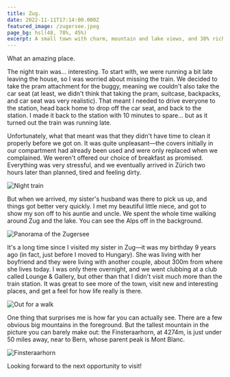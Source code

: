 ```yaml
---
title: Zug.
date: 2022-11-11T17:14:00.000Z
featured_image: /zugersee.jpeg
page_bg: hsl(48, 78%, 45%)
excerpt: A small town with charm, mountain and lake views, and 30% rich expats. What's not to like.
---
```


What an amazing place.

The night train was... interesting. To start with, we were running a bit late leaving the house, so I was worried about missing the train. We decided to take the pram attachment for the buggy, meaning we couldn't also take the car seat (at least, we didn't think that taking the pram, suitcase, backpacks, and car seat was very realistic). That meant I needed to drive everyone to the station, head back home to drop off the car seat, and back to the station. I made it back to the station with 10 minutes to spare... but as it turned out the train was running late.

Unfortunately, what that meant was that they didn't have time to clean it properly before we got on. It was quite unpleasant—the covers initially in our compartment had already been used and were only replaced when we complained. We weren't offered our choice of breakfast as promised. Everything was very stressful, and we eventually arrived in Zürich two hours later than planned, tired and feeling dirty.

![Night train](/zug/train.jpeg)

But when we arrived, my sister's husband was there to pick us up, and things got better very quickly. I met my beautiful little niece, and got to show my son off to his auntie and uncle. We spent the whole time walking around Zug and the lake. You can see the Alps off in the background.

![Panorama of the Zugersee](/zug/panorama.jpeg)

It's a long time since I visited my sister in Zug—it was my birthday 9 years ago (in fact, just before I moved to Hungary). She was living with her boyfriend and they were living with another couple, about 300m from where she lives today. I was only there overnight, and we went clubbing at a club called Lounge & Gallery, but other than that I didn't visit much more than the train station. It was great to see more of the town, visit new and interesting places, and get a feel for how life really is there.

![Out for a walk](/zug/walk.jpeg)

One thing that surprises me is how far you can actually see. There are a few obvious big mountains in the foreground. But the tallest mountain in the picture you can barely make out: the Finsteraarhorn, at 4274m, is just under 50 miles away, near to Bern, whose parent peak is Mont Blanc.

![Finsteraarhorn](/zug/finsteraarhorn.jpeg)

Looking forward to the next opportunity to visit!

